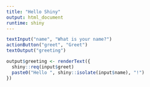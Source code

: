```yaml
---
title: "Hello Shiny"
output: html_document
runtime: shiny
---
```


```r
textInput("name", "What is your name?")
actionButton("greet", "Greet")
textOutput("greeting")
```

```r
output$greeting <- renderText({
  shiny::req(input$greet)
  paste0("Hello ", shiny::isolate(input$name), "!")
})
```
